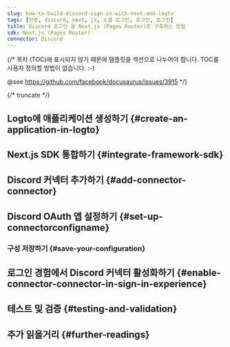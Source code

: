 ```yaml
---
slug: how-to-build-discord-sign-in-with-next-and-logto
tags: [인증, discord, next, js, 소셜 로그인, 로그인, 로그인]
title: Discord 로그인 을 Next.js (Pages Router)로 구축하는 방법
sdk: Next.js (Pages Router)
connector: Discord
---
```


{/*
  목차 (TOC)에 표시되지 않기 때문에 템플릿을 섹션으로 나누어야 합니다.
  TOC를 사용자 정의할 방법이 없습니다. :-)

  @see https://github.com/facebook/docusaurus/issues/3915
*/}




{/* truncate */}

<Intro connector={connector} sdk="Next.js (Pages Router)" link="https://nextjs.org" />

## Logto에 애플리케이션 생성하기 \{#create-an-application-in-logto}

<CreateApplication type="Traditional web" framework="Next.js" />

## Next.js SDK 통합하기 \{#integrate-framework-sdk}

<IntegrateSdk />

## Discord 커넥터 추가하기 \{#add-connector-connector}

<AddSocialConnector connector={connector} framework="Next.js" />

## Discord OAuth 앱 설정하기 \{#set-up-connectorconfigname}

<ConnectorGuide />

### 구성 저장하기 \{#save-your-configuration}

<SaveYourConfiguration connector={connector} />

## 로그인 경험에서 Discord 커넥터 활성화하기 \{#enable-connector-connector-in-sign-in-experience}

<EnableSocialConnector connector={connector} />

## 테스트 및 검증 \{#testing-and-validation}

<TestingAndValidation connector={connector} sdk="Next.js (Pages Router)" />

## 추가 읽을거리 \{#further-readings}

<FurtherReadings />